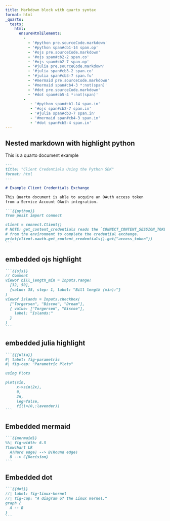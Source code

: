 ```yaml
---
title: Markdown block with quarto syntax
format: html
_quarto:
  tests:
    html:
      ensureHtmlElements:
        - 
          - '#python pre.sourceCode.markdown'
          - '#python span#cb1-14 span.op'
          - '#ojs pre.sourceCode.markdown'
          - '#ojs span#cb2-2 span.co'
          - '#ojs span#cb2-7 span.op'
          - '#julia pre.sourceCode.markdown'
          - '#julia span#cb3-2 span.co'
          - '#julia span#cb3-7 span.fu'
          - '#mermaid pre.sourceCode.markdown'
          - '#mermaid span#cb4-3 *:not(span)'
          - '#dot pre.sourceCode.markdown'
          - '#dot span#cb5-4 *:not(span)'
        - 
           - '#python span#cb1-14 span.in'
           - '#ojs span#cb2-7 span.in'
           - '#julia span#cb3-7 span.in'
           - '#mermaid span#cb4-3 span.in'
           - '#dot span#cb5-4 span.in'
---
```


## Nested markdown with highlight python {#python}

This is a quarto document example

```` markdown
---
title: "Client Credentials Using the Python SDK"
format: html
---

# Example Client Credentials Exchange

This Quarto document is able to acquire an OAuth access token 
from a Service Account OAuth integration.

```{{python}}
from posit import connect

client = connect.Client()
# NOTE: get_content_credentials reads the `CONNECT_CONTENT_SESSION_TOKEN`
# from the environment to complete the credential exchange.
print(client.oauth.get_content_credentials().get("access_token"))
```

````
## embedded ojs highlight {#ojs}

````markdown
```{{ojs}}
// Comment
viewof bill_length_min = Inputs.range(
  [32, 50], 
  {value: 35, step: 1, label: "Bill length (min):"}
)
viewof islands = Inputs.checkbox(
  ["Torgersen", "Biscoe", "Dream"], 
  { value: ["Torgersen", "Biscoe"], 
    label: "Islands:"
  }
)
```
````

## embedded julia highlight {#julia}

````markdown
```{{julia}}
#| label: fig-parametric
#| fig-cap: "Parametric Plots"

using Plots

plot(sin, 
     x->sin(2x), 
     0, 
     2π, 
     leg=false, 
     fill=(0,:lavender))
```
````
## Embedded mermaid {#mermaid}

````markdown
```{{mermaid}}
%%| fig-width: 6.5
flowchart LR
  A[Hard edge] --> B(Round edge)
  B --> C{Decision}
```
````

## Embedded dot {#dot}

````markdown
```{{dot}}
//| label: fig-linux-kernel
//| fig-cap: "A diagram of the Linux kernel."
graph {
  A -- B
}
```
````
